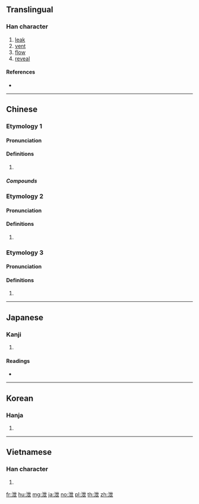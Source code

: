 {{also|渫}}
==Translingual==

===Han character===
{{Han char|rn=85|rad=水|as=05|sn=8|four=34117|canj=EPT}}

# [[leak]]
# [[vent]]
# [[flow]]
# [[reveal]]

====References====
* {{Han ref|kx=0615.050|dkj=17267|dj=1009.040|hdz=31580.020|uh=6CC4|ud=27844|bh=AA6E|bd=43630}}

----

==Chinese==
{{zh-forms}}

===Etymology 1===

====Pronunciation====
{{zh-pron
|m=xiè
|c=sit3
|h=pfs=
|md=
|mn=
|w=
|mc=2
|oc=1,2
|cat=
}}
{{attention|zh|check distribution of mc/oc}}

====Definitions====
{{zh-hanzi}}

# {{rfdef|lang=zh}}

=====Compounds=====
{{zh-der|排泄}}

===Etymology 2===

====Pronunciation====
{{zh-pron
|m=yì
|c=jai6
|h=pfs=
|md=
|mn=
|w=
|mc=1
|oc=2,1
|cat=
}}
{{attention|zh|check distribution of mc/oc}}

====Definitions====
{{zh-hanzi}}

# {{zh-only used in|泄沓}}

===Etymology 3===

====Pronunciation====
{{zh-pron
|m=
|c=
|h=pfs=pân
|md=
|mn=
|w=
|mc=
|oc=
|cat=
}}

====Definitions====
{{zh-hanzi}}

# {{rfdef|zh}}

----

==Japanese==

===Kanji===
{{ja-kanji|grade=|rs=水05}}

# {{defn|lang=ja|sort=水05}}

====Readings====
* {{ja-readings|goon=[[え]] (e), [[せち]] (sechi)|kanon=[[えい]] (ei), [[せつ]] (setsu)|kun=[[もれる]] (moreru)}}

----

==Korean==

===Hanja===
{{ko-hanja|hangeul=[[설]], [[예]]|eumhun=|rv=seol, ye|mr=sŏl, ye|y=sel, yey}}

# {{defn|lang=ko|sort=水05}}

----

==Vietnamese==

===Han character===
{{vi-hantu|[[tiết]], [[tướt]], [[dịa]], [[duệ]], [[thực]]|rs=水05}}

# {{defn|lang=vi}}

[[fr:泄]]
[[hu:泄]]
[[mg:泄]]
[[ja:泄]]
[[no:泄]]
[[pl:泄]]
[[th:泄]]
[[zh:泄]]
